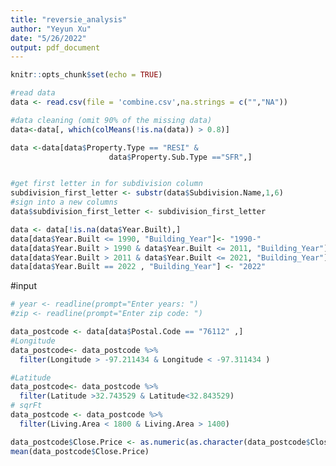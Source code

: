 ```yaml
---
title: "reversie_analysis"
author: "Yeyun Xu"
date: "5/26/2022"
output: pdf_document
---
```


```r
knitr::opts_chunk$set(echo = TRUE)
```

```r
#read data
data <- read.csv(file = 'combine.csv',na.strings = c("","NA"))
```

```r
#data cleaning (omit 90% of the missing data)
data<-data[, which(colMeans(!is.na(data)) > 0.8)]

data <-data[data$Property.Type == "RESI" &
                      data$Property.Sub.Type =="SFR",]


#get first letter in for subdivision column
subdivision_first_letter <- substr(data$Subdivision.Name,1,6)
#sign into a new columns
data$subdivision_first_letter <- subdivision_first_letter

```

```r
data <- data[!is.na(data$Year.Built),]
data[data$Year.Built <= 1990, "Building_Year"]<- "1990-"
data[data$Year.Built > 1990 & data$Year.Built <= 2011, "Building_Year"] <- "1990-2011"
data[data$Year.Built > 2011 & data$Year.Built <= 2021, "Building_Year"] <- "2011-2021"
data[data$Year.Built == 2022 , "Building_Year"] <- "2022"
```
#input
```r
# year <- readline(prompt="Enter years: ")
#zip <- readline(prompt="Enter zip code: ")
```

```r
data_postcode <- data[data$Postal.Code == "76112" ,]
#Longitude
data_postcode<- data_postcode %>%
  filter(Longitude > -97.211434 & Longitude < -97.311434 )

#Latitude
data_postcode<- data_postcode %>%
  filter(Latitude >32.743529 & Latitude<32.843529)
# sqrFt
data_postcode <- data_postcode %>%
  filter(Living.Area < 1800 & Living.Area > 1400)

data_postcode$Close.Price <- as.numeric(as.character(data_postcode$Close.Price))
mean(data_postcode$Close.Price)
```